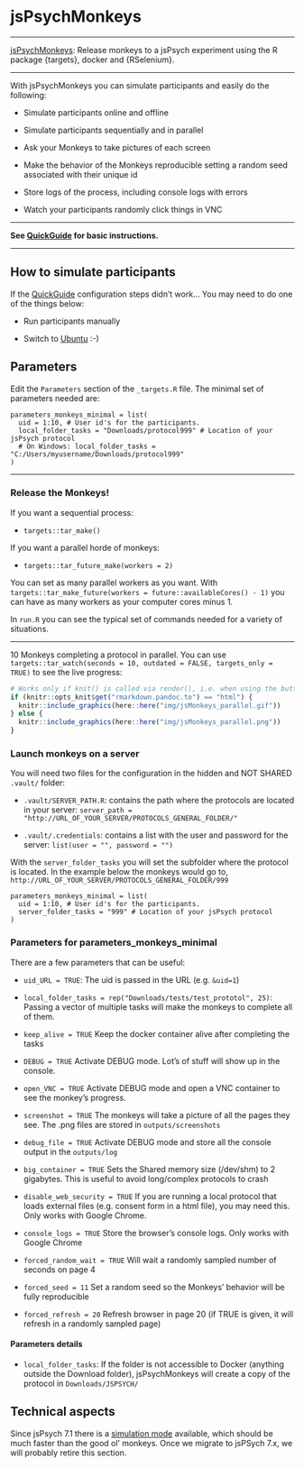 # jsPsychMonkeys {#jsPsychMonkeys}

------------------------------------------------------------------------

[jsPsychMonkeys](https://github.com/gorkang/jsPsychMonkeys): Release monkeys to a jsPsych experiment using the R package {targets}, docker and {RSelenium}.

------------------------------------------------------------------------

With jsPsychMonkeys you can simulate participants and easily do the following:

-   Simulate participants online and offline

-   Simulate participants sequentially and in parallel

-   Ask your Monkeys to take pictures of each screen

-   Make the behavior of the Monkeys reproducible setting a random seed associated with their unique id

-   Store logs of the process, including console logs with errors

-   Watch your participants randomly click things in VNC

------------------------------------------------------------------------

**See [QuickGuide](#QuickGuidejsPsychMonkeys) for basic instructions.**

------------------------------------------------------------------------

## How to simulate participants

If the [QuickGuide](#QuickGuidejsPsychMonkeys) configuration steps didn't work... You may need to do one of the things below:

-   Run participants manually

-   Switch to [Ubuntu](https://ubuntu.com/download/desktop) :-)


## Parameters

Edit the `Parameters` section of the `_targets.R` file. The minimal set of parameters needed are:

    parameters_monkeys_minimal = list(
      uid = 1:10, # User id's for the participants. 
      local_folder_tasks = "Downloads/protocol999" # Location of your jsPsych protocol
      # On Windows: local_folder_tasks = "C:/Users/myusername/Downloads/protocol999"  
    )

------------------------------------------------------------------------

### Release the Monkeys!

If you want a sequential process:

-   `targets::tar_make()`

If you want a parallel horde of monkeys:

-   `targets::tar_future_make(workers = 2)`

You can set as many parallel workers as you want. With `targets::tar_make_future(workers = future::availableCores() - 1)` you can have as many workers as your computer cores minus 1.

In `run.R` you can see the typical set of commands needed for a variety of situations.

------------------------------------------------------------------------

10 Monkeys completing a protocol in parallel. You can use `targets::tar_watch(seconds = 10, outdated = FALSE, targets_only = TRUE)` to see the live progress:

```r
# Works only if knit() is called via render(), i.e. when using the button in RStudio.
if (knitr::opts_knit$get("rmarkdown.pandoc.to") == "html") {
  knitr::include_graphics(here::here("img/jsMonkeys_parallel.gif"))
} else {
  knitr::include_graphics(here::here("img/jsMonkeys_parallel.png"))
}
```

### Launch monkeys on a server

You will need two files for the configuration in the hidden and NOT SHARED `.vault/` folder:  

- `.vault/SERVER_PATH.R`:  contains the path where the protocols are located in your server: `server_path = "http://URL_OF_YOUR_SERVER/PROTOCOLS_GENERAL_FOLDER/"`  

- `.vault/.credentials`: contains a list with the user and password for the server: `list(user = "", password = "")`


With the `server_folder_tasks` you will set the subfolder where the protocol is located. In the example below the monkeys would go to, `http://URL_OF_YOUR_SERVER/PROTOCOLS_GENERAL_FOLDER/999`

    parameters_monkeys_minimal = list(
      uid = 1:10, # User id's for the participants. 
      server_folder_tasks = "999" # Location of your jsPsych protocol
    )

### Parameters for parameters_monkeys_minimal

There are a few parameters that can be useful:

-   `uid_URL = TRUE`: The uid is passed in the URL (e.g. `&uid=1`)

-   `local_folder_tasks = rep("Downloads/tests/test_prototol", 25)`: Passing a vector of multiple tasks will make the monkeys to complete all of them.

-   `keep_alive = TRUE` Keep the docker container alive after completing the tasks

-   `DEBUG = TRUE` Activate DEBUG mode. Lot's of stuff will show up in the console.

-   `open_VNC = TRUE` Activate DEBUG mode and open a VNC container to see the monkey's progress.

-   `screenshot = TRUE` The monkeys will take a picture of all the pages they see. The .png files are stored in `outputs/screenshots`

-   `debug_file = TRUE` Activate DEBUG mode and store all the console output in the `outputs/log`

-   `big_container = TRUE` Sets the Shared memory size (/dev/shm) to 2 gigabytes. This is useful to avoid long/complex protocols to crash

-   `disable_web_security = TRUE` If you are running a local protocol that loads external files (e.g. consent form in a html file), you may need this. Only works with Google Chrome.

-   `console_logs = TRUE` Store the browser's console logs. Only works with Google Chrome

-   `forced_random_wait = TRUE` Will wait a randomly sampled number of seconds on page 4

-   `forced_seed = 11` Set a random seed so the Monkeys' behavior will be fully reproducible

-   `forced_refresh = 20` Refresh browser in page 20 (if TRUE is given, it will refresh in a randomly sampled page)

#### Parameters details

-   `local_folder_tasks`: If the folder is not accessible to Docker (anything outside the Download folder), jsPsychMonkeys will create a copy of the protocol in `Downloads/JSPSYCH/`

## Technical aspects

Since jsPsych 7.1 there is a [simulation mode](https://www.jspsych.org/7.3/overview/simulation/) available, which should be much faster than the good ol' monkeys. Once we migrate to jsPSych 7.x, we will probably retire this section.

